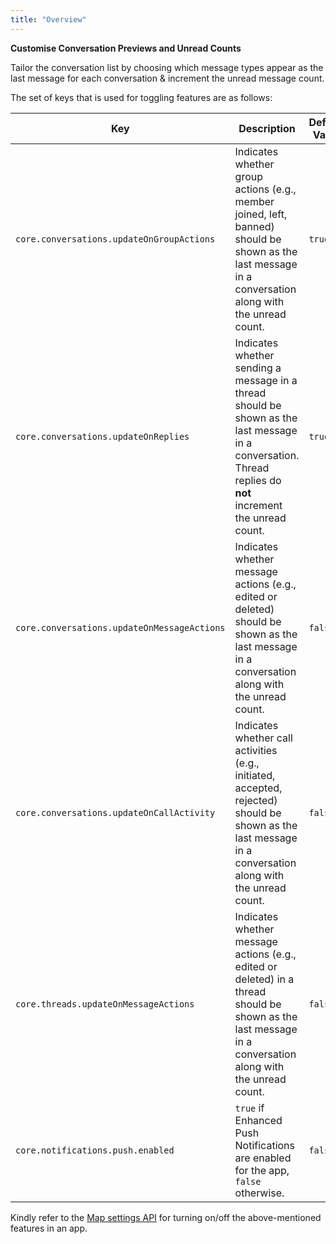 ```yaml
---
title: "Overview"
---
```


**Customise Conversation Previews and Unread Counts**

Tailor the conversation list by choosing which message types appear as the last message for each conversation & increment the unread message count.

The set of keys that is used for toggling features are as follows:

| Key                                           | Description                                                                                                                                                                      | Default Value |
|----------------------------------------------|----------------------------------------------------------------------------------------------------------------------------------------------------------------------------------|---------------|
| `core.conversations.updateOnGroupActions`    | Indicates whether group actions (e.g., member joined, left, banned) should be shown as the last message in a conversation along with the unread count.                          | `true`        |
| `core.conversations.updateOnReplies`         | Indicates whether sending a message in a thread should be shown as the last message in a conversation. Thread replies do **not** increment the unread count.                   | `true`        |
| `core.conversations.updateOnMessageActions`  | Indicates whether message actions (e.g., edited or deleted) should be shown as the last message in a conversation along with the unread count.                                  | `false`       |
| `core.conversations.updateOnCallActivity`    | Indicates whether call activities (e.g., initiated, accepted, rejected) should be shown as the last message in a conversation along with the unread count.                      | `false`       |
| `core.threads.updateOnMessageActions`        | Indicates whether message actions (e.g., edited or deleted) in a thread should be shown as the last message in a conversation along with the unread count.                      | `false`       |
| `core.notifications.push.enabled`            | `true` if Enhanced Push Notifications are enabled for the app, `false` otherwise.                                                                                               | `false`       |


Kindly refer to the [Map settings API](/reference/management-apis/settings/maps-settings) for turning on/off the above-mentioned features in an app.
